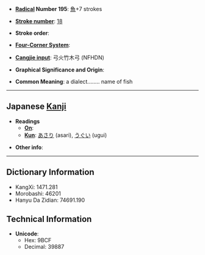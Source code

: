 * '''[[Wiktionary:Chinese radical index| Radical]] Number 195''': [[Wiktionary:Chinese radical index 魚|魚]]+7 strokes

* '''[[Wiktionary:Chinese total strokes index|Stroke number]]''': [[Wiktionary:Chinese total strokes index 18|18]]

* '''Stroke order''': 

* '''[[Wiktionary:Chinese four corner index|Four-Corner System]]''': 

* '''[[Wiktionary:Chinese Cangjie index|Cangjie input]]''': 弓火竹木弓 (NFHDN)

* '''Graphical Significance and Origin''': 

* '''Common Meaning''': a dialect........ name of fish

----

== Japanese [[Kanji]] ==

* '''Readings'''
** '''[[On]]''': 
** '''[[Kun]]''': [[あさり]] (asari), [[うぐい]] (ugui)

* '''Other info''':  

----

== Dictionary Information ==

* KangXi: 1471.281
* Morobashi: 46201
* Hanyu Da Zidian: 74691.190

== Technical Information ==

* '''Unicode''':
** Hex: 9BCF
** Decimal: 39887